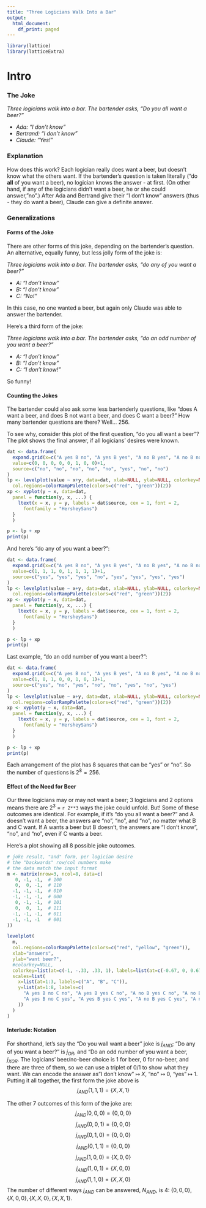 ```yaml
---
title: "Three Logicians Walk Into a Bar"
output:
  html_document:
    df_print: paged
---
```


```r
library(lattice)
library(latticeExtra)
```
# Intro

### The Joke

*Three logicians walk into a bar. The bartender asks, "Do you all want a beer?"*

-   *Ada: "I don't know"*
-   *Bertrand: "I don't know"*
-   *Claude: "Yes!"*

### Explanation

How does this work? Each logician really does want a beer, but doesn't know what the others want. If the bartender's question is taken literally ("do **all** of you want a beer), no logician knows the answer - at first. (On other hand, if any of the logicians didn't want a beer, he or she could answer,"no".) After Ada and Bertrand give their "I don't know" answers (thus - they do want a beer), Claude can give a definite answer.

### Generalizations

#### Forms of the Joke

There are other forms of this joke, depending on the bartender's question. An alternative, equally funny, but less jolly form of the joke is:

*Three logicians walk into a bar. The bartender asks, "do any of you want a beer?"*

-   *A: "I don't know"*
-   *B: "I don't know"*
-   *C: "No!"*

In this case, no one wanted a beer, but again only Claude was able to answer the bartender.

Here's a third form of the joke:

*Three logicians walk into a bar. The bartender asks, "do an odd number of you want a beer?"*

-   *A: "I don't know"*
-   *B: "I don't know"*
-   *C: "I don't know!"*

So funny!

#### Counting the Jokes
The bartender could also ask some less bartenderly questions, like "does A want a beer, and does B not want a beer, and does C want a beer?" How many bartender questions are there? Well... 256.

To see why, consider this plot of the first question, "do you all want a beer"? The plot shows the final answer, if all logicians' desires were known.
```r
dat <- data.frame(
  expand.grid(x=c("A yes B no", "A yes B yes", "A no B yes", "A no B no"), y=c("C no", "C yes")),
  value=c(0, 0, 0, 0, 0, 1, 0, 0)+1,
  source=c("no", "no", "no", "no", "no", "yes", "no", "no")
)
lp <- levelplot(value ~ x+y, data=dat, xlab=NULL, ylab=NULL, colorkey=NULL,
  col.regions=colorRampPalette(colors=c("red", "green"))(2))
xp <- xyplot(y ~ x, data=dat,
  panel = function(y, x, ...) {
    ltext(x = x, y = y, labels = dat$source, cex = 1, font = 2,
      fontfamily = "HersheySans")
  }
  )

p <- lp + xp
print(p)
```

And here's "do any of you want a beer?":
```r
dat <- data.frame(
  expand.grid(x=c("A yes B no", "A yes B yes", "A no B yes", "A no B no"), y=c("C no", "C yes")),
  value=c(1, 1, 1, 0, 1, 1, 1, 1)+1,
  source=c("yes", "yes", "yes", "no", "yes", "yes", "yes", "yes")
)
lp <- levelplot(value ~ x+y, data=dat, xlab=NULL, ylab=NULL, colorkey=NULL,
  col.regions=colorRampPalette(colors=c("red", "green"))(2))
xp <- xyplot(y ~ x, data=dat,
  panel = function(y, x, ...) {
    ltext(x = x, y = y, labels = dat$source, cex = 1, font = 2,
      fontfamily = "HersheySans")
  }
  )

p <- lp + xp
print(p)
```

Last example, "do an odd number of you want a beer?":
```r
dat <- data.frame(
  expand.grid(x=c("A yes B no", "A yes B yes", "A no B yes", "A no B no"), y=c("C no", "C yes")),
  value=c(1, 0, 1, 0, 0, 1, 0, 1)+1,
  source=c("yes", "no", "yes", "no", "no", "yes", "no", "yes")
)
lp <- levelplot(value ~ x+y, data=dat, xlab=NULL, ylab=NULL, colorkey=NULL,
  col.regions=colorRampPalette(colors=c("red", "green"))(2))
xp <- xyplot(y ~ x, data=dat,
  panel = function(y, x, ...) {
    ltext(x = x, y = y, labels = dat$source, cex = 1, font = 2,
      fontfamily = "HersheySans")
  }
  )

p <- lp + xp
print(p)
```

Each arrangement of the plot has 8 squares that can be "yes" or "no". So the number of questions is  $2^{8} = 256$.

#### Effect of the Need for Beer

Our three logicians may or may not want a beer; 3 logicians and 2 options means there are ${2}^{3}$ = `r 2**3` ways the joke could unfold. But! Some of these outcomes are identical. For example, if it's "do you all want a beer?" and A doesn't want a beer, the answers are "no", "no", and "no", no matter what B and C want. If A wants a beer but B doesn't, the answers are "I don't know", "no", and "no", even if C wants a beer.

Here's a plot showing all 8 possible joke outcomes.
```r
# joke result, "and" form, per logician desire
# the "backwards" row/col numbers make
# the data match the input format
m <- matrix(nrow=3, ncol=8, data=c(
   0, -1, -1,  # 100
   0,  0, -1,  # 110
  -1, -1, -1,  # 010
  -1, -1, -1,  # 000
   0, -1, -1,  # 101
   0,  0,  1,  # 111
  -1, -1, -1,  # 011
  -1, -1, -1   # 001
))

levelplot(
  m,
  col.regions=colorRampPalette(colors=c("red", "yellow", "green")),
  xlab="answers",
  ylab="want beer?",
  #colorkey=NULL,
  colorkey=list(at=c(-1, -.33, .33, 1), labels=list(at=c(-0.67, 0, 0.67), labels=c("No", "I don't know", "Yes"))),
  scales=list(
    x=list(at=1:3, labels=c("A", "B", "C")),
    y=list(at=1:8, labels=c(
      "A yes B no C no", "A yes B yes C no", "A no B yes C no", "A no B no C no",
      "A yes B no C yes", "A yes B yes C yes", "A no B yes C yes", "A no B no C yes"
    ))
  )
)
```

#### Interlude: Notation

For shorthand, let's say the "Do you wall want a beer" joke is $j_{AND}$; "Do any of you want a beer?" is $j_{OR}$, and "Do an odd number of you want a beer, $j_{XOR}$. The logicians' beer/no-beer choice is 1 for beer, 0 for no-beer, and there are three of them, so we can use a triplet of 0/1 to show what they want. We can encode the answer as"I don't know" $\mapsto$ $X$, "no" $\mapsto$ $0$, "yes" $\mapsto$ $1$. Putting it all together, the first form the joke above is $$j_{AND}(1, 1, 1) =  \{X, X, 1\}$$

The other 7 outcomes of this form of the joke are: $$j_{AND}(0, 0, 0) =  \{0, 0, 0\}$$ $$j_{AND}(0, 0, 1) =  \{0, 0, 0\}$$ $$j_{AND}(0, 1, 0) =  \{0, 0, 0\}$$ $$j_{AND}(0, 1, 1) =  \{0, 0, 0\}$$ $$j_{AND}(1, 0, 0) =  \{X, 0, 0\}$$ $$j_{AND}(1, 0, 1) =  \{X, 0, 0\}$$ $$j_{AND}(1, 1, 0) =  \{X, X, 0\}$$ The number of different ways $j_{AND}$ can be answered, $N_{AND}$, is 4: $\{0, 0, 0\}, \{X, 0, 0\}, \{X, X, 0\}, \{X, X, 1\}$.
